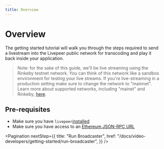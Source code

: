 ```yaml
---
title: Overview
---
```


# Overview

The getting started tutorial will walk you through the steps required to send a
livestream into the Livepeer public network for transcoding and play it back
inside your application.

> Note: for the sake of this guide, we'll be live streaming using the Rinkeby
> testnet network. You can think of this network like a sandbox environment for
> testing your live streams. If you're live-streaming in a production setting
> make sure to change the network to "mainnet". Learn more about supported
> networks, including "mainet" and Rinkeby,
> [here](/docs/installation/connect-to-ethereum#supported-networks).

## Pre-requisites

- Make sure you have `livepeer`[installed](/docs/installation/install-livepeer)
- Make sure you have access to an
  [Ethereum JSON-RPC URL](/docs/installation/connect-to-ethereum)

<Pagination
  nextStep={{
    title: "Run Broadcaster",
    href: "/docs/video-developers/getting-started/run-broadcaster",
  }}
/>
